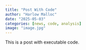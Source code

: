 ```yaml
---
title: "Post With Code"
author: "Harlow Malloc"
date: "2025-05-03"
categories: [news, code, analysis]
image: "image.jpg"
---
```


This is a post with executable code.
